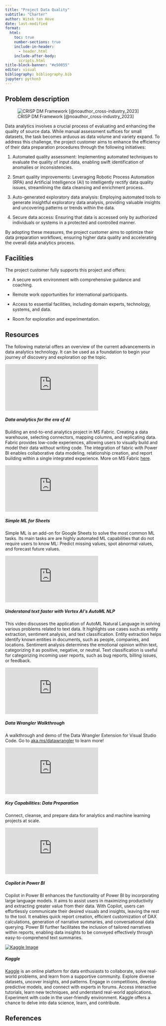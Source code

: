 ```yaml
---
title: "Project Data Quality"
subtitle: "Charter"
author: Witek ten Hove
date: last-modified
format:
  html:
    toc: true
    number-sections: true
    include-in-header:
      - header.html
    include-after-body:
      scripts.html
title-block-banner: "#e50055"
editor: visual
bibliography: bibliography.bib
jupyter: python3
---
```


## Problem description

![CRISP DM Framework [@noauthor_cross-industry_2023]](https://www.datascience-pm.com/wp-content/uploads/2021/02/CRISP-DM.png){#fig-crispdm .m-5 .w-75 onclick="toggleImageSize(\"fig-crispdm\")" title="Click to enlarge" style="cursor: zoom-in;"}

Data analytics involves a crucial process of evaluating and enhancing the quality of source data. While manual assessment suffices for small datasets, the task becomes arduous as data volume and variety expand. To address this challenge, the project customer aims to enhance the efficiency of their data preparation procedures through the following initiatives:

1.  Automated quality assessment: Implementing automated techniques to evaluate the quality of input data, enabling swift identification of anomalies or inconsistencies.

2.  Smart quality improvements: Leveraging Robotic Process Automation (RPA) and Artificial Intelligence (AI) to intelligently rectify data quality issues, streamlining the data cleansing and enrichment process.

3.  Auto-generated exploratory data analysis: Employing automated tools to generate insightful exploratory data analysis, providing valuable insights and uncovering patterns or trends within the data.

4.  Secure data access: Ensuring that data is accessed only by authorized individuals or systems in a protected and controlled manner.

By adopting these measures, the project customer aims to optimize their data preparation workflows, ensuring higher data quality and accelerating the overall data analytics process.

## Facilities

The project customer fully supports this project and offers:

-   A secure work environment with comprehensive guidance and coaching.

-   Remote work opportunities for international participants.

-   Access to essential facilities, including domain experts, technology, systems, and data.

-   Room for exploration and experimentation.

## Resources

The following material offers an overview of the current advancements in data analytics technology. It can be used as a foundation to begin your journey of discovery and exploration op the topic.

```{=html}
<div class="card m-5 w-75">
<div class="ratio ratio-16x9">
  <iframe src="https://www.youtube.com/embed/KswXd7tnJko" allowfullscreen frameborder=0></iframe>
</div>
  <div class="card-body">
    <h5 class="card-title">Data analytics for the era of AI</h5>
    <p class="card-text">Building an end-to-end analytics project in MS Fabric. Creating a data warehouse, selecting connectors, mapping columns, and replicating data. Fabric provides low-code experiences, allowing users to visually build and model their data without writing code. The integration of fabric with Power BI enables collaborative data modeling, relationship creation, and report building within a single integrated experience. More on MS Fabric <a href="https://www.microsoft.com/en-us/microsoft-fabric" target="_blank">here</a>.</p>
  </div>
</div>
```
```{=html}
<div class="card m-5 w-75">
<div class="ratio ratio-16x9">
  <iframe src="https://www.youtube.com/embed/GYCORMNr_IU" allowfullscreen frameborder=0></iframe>
</div>
  <div class="card-body">
    <h5 class="card-title">Simple ML for Sheets</h5>
    <p class="card-text">Simple ML is an add-on for Google Sheets to solve the most common ML tasks. Its main tasks are are highly automated ML capabilities that do not require users to know ML: Predict missing values, spot abnormal values, and forecast future values.</p>
  </div>
</div>
```
```{=html}
<div class="card m-5 w-75">
<div class="ratio ratio-16x9">
  <iframe src="https://www.youtube.com/embed/K7GPVZZiC6s" allowfullscreen frameborder=0></iframe>
</div>
  <div class="card-body">
    <h5 class="card-title">Understand text faster with Vertex AI's AutoML NLP</h5>
    <p class="card-text">This video discusses the application of AutoML Natural Language in solving various problems related to text data. It highlights use cases such as entity extraction, sentiment analysis, and text classification. Entity extraction helps identify known entities in documents, such as people, companies, and locations. Sentiment analysis determines the emotional opinion within text, categorizing it as positive, negative, or neutral. Text classification is useful for categorizing incoming user reports, such as bug reports, billing issues, or feedback.</p>
  </div>
</div>
```
```{=html}
<div class="card m-5 w-75">
<div class="ratio ratio-16x9">
  <iframe src="https://www.youtube.com/embed/KrzcV1c1W1U" allowfullscreen frameborder=0></iframe>
</div>
  <div class="card-body">
    <h5 class="card-title">Data Wrangler Walkthrough</h5>
    <p class="card-text">A walkthrough and demo of the Data Wrangler Extension for Visual Studio Code. Go to <a href="https://github.com/microsoft/vscode-data-wrangler" target="_blank">aka.ms/datawrangler</a> to learn more!</p>
  </div>
</div>
```
```{=html}
<div class="card m-5 w-75">
<div class="ratio ratio-16x9">
  <iframe src="https://www.youtube.com/embed/MxKNdVNyLJY" allowfullscreen frameborder=0></iframe>
</div>
  <div class="card-body">
    <h5 class="card-title">Key Capabilities: Data Preparation</h5>
    <p class="card-text">Connect, cleanse, and prepare data for analytics and machine learning projects at scale.</p>
  </div>
</div>
```
```{=html}
<div class="card m-5 w-75">
<div class="ratio ratio-16x9">
  <iframe src="https://www.youtube.com/embed/wr__6tM5U6I" allowfullscreen frameborder=0></iframe>
</div>
  <div class="card-body">
    <h5 class="card-title">Copilot in Power BI</h5>
    <p class="card-text">Copilot in Power BI enhances the functionality of Power BI by incorporating large language models. It aims to assist users in maximizing productivity and extracting greater value from their data. With Copilot, users can effortlessly communicate their desired visuals and insights, leaving the rest to the tool. It enables quick report creation, efficient customization of DAX calculations, generation of narrative summaries, and conversational data querying. Power BI further facilitates the inclusion of tailored narratives within reports, enabling data insights to be conveyed effectively through easy-to-comprehend text summaries.</p>
  </div>
</div>
```

```{=html}
<div class="card m-5 w-75">
<div class="ratio ratio-16x9">
  <a href="https://www.kaggle.com/" target="_blank"><img src="kaggle.gif" class="img-fluid rounded-start" alt="Kaggle Image"></a>
</div>
  <div class="card-body">
    <h5 class="card-title">Kaggle</h5>
    <p class="card-text"><a href="https://www.kaggle.com/" target="_blank">Kaggle</a> is an online platform for data enthusiasts to collaborate, solve real-world problems, and learn from a supportive community. Explore diverse datasets, uncover insights, and patterns. Engage in competitions, develop predictive models, and connect with experts in forums. Access interactive tutorials, learn new techniques, and understand real-world applications. Experiment with code in the user-friendly environment. Kaggle offers a chance to delve into data science, learn, and contribute.</p>
  </div>
</div>
```

## References

::: {#refs}
:::